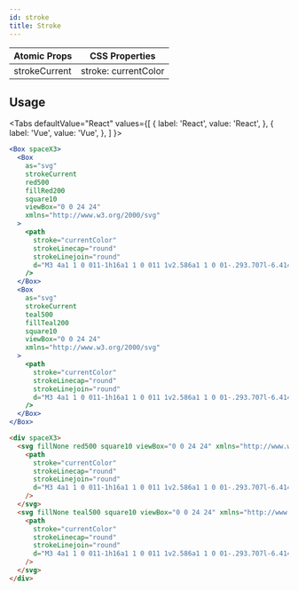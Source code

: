 ```yaml
---
id: stroke
title: Stroke
---
```



| Atomic Props  | CSS Properties       |
| ------------- | -------------------- |
| strokeCurrent | stroke: currentColor |

## Usage

<Tabs
defaultValue="React"
values={[
{ label: 'React', value: 'React', },
{ label: 'Vue', value: 'Vue', },
]
}>
<TabItem value="React">

```jsx live
<Box spaceX3>
  <Box
    as="svg"
    strokeCurrent
    red500
    fillRed200
    square10
    viewBox="0 0 24 24"
    xmlns="http://www.w3.org/2000/svg"
  >
    <path
      stroke="currentColor"
      strokeLinecap="round"
      strokeLinejoin="round"
      d="M3 4a1 1 0 011-1h16a1 1 0 011 1v2.586a1 1 0 01-.293.707l-6.414 6.414a1 1 0 00-.293.707V17l-4 4v-6.586a1 1 0 00-.293-.707L3.293 7.293A1 1 0 013 6.586V4z"
    />
  </Box>
  <Box
    as="svg"
    strokeCurrent
    teal500
    fillTeal200
    square10
    viewBox="0 0 24 24"
    xmlns="http://www.w3.org/2000/svg"
  >
    <path
      stroke="currentColor"
      strokeLinecap="round"
      strokeLinejoin="round"
      d="M3 4a1 1 0 011-1h16a1 1 0 011 1v2.586a1 1 0 01-.293.707l-6.414 6.414a1 1 0 00-.293.707V17l-4 4v-6.586a1 1 0 00-.293-.707L3.293 7.293A1 1 0 013 6.586V4z"
    />
  </Box>
</Box>
```

</TabItem>
<TabItem value="Vue">

```html
<div spaceX3>
  <svg fillNone red500 square10 viewBox="0 0 24 24" xmlns="http://www.w3.org/2000/svg">
    <path
      stroke="currentColor"
      strokeLinecap="round"
      strokeLinejoin="round"
      d="M3 4a1 1 0 011-1h16a1 1 0 011 1v2.586a1 1 0 01-.293.707l-6.414 6.414a1 1 0 00-.293.707V17l-4 4v-6.586a1 1 0 00-.293-.707L3.293 7.293A1 1 0 013 6.586V4z"
    />
  </svg>
  <svg fillNone teal500 square10 viewBox="0 0 24 24" xmlns="http://www.w3.org/2000/svg">
    <path
      stroke="currentColor"
      strokeLinecap="round"
      strokeLinejoin="round"
      d="M3 4a1 1 0 011-1h16a1 1 0 011 1v2.586a1 1 0 01-.293.707l-6.414 6.414a1 1 0 00-.293.707V17l-4 4v-6.586a1 1 0 00-.293-.707L3.293 7.293A1 1 0 013 6.586V4z"
    />
  </svg>
</div>
```

</TabItem>
</Tabs>
